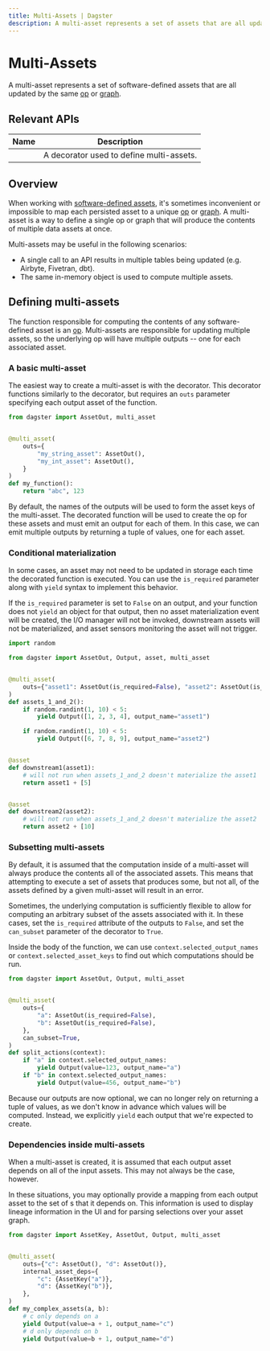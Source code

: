 ```yaml
---
title: Multi-Assets | Dagster
description: A multi-asset represents a set of assets that are all updated by the same op or graph.
---
```


# Multi-Assets

A multi-asset represents a set of software-defined assets that are all updated by the same [op](/concepts/ops-jobs-graphs/ops) or [graph](/concepts/ops-jobs-graphs/graphs).

## Relevant APIs

| Name                                        | Description                              |
| ------------------------------------------- | ---------------------------------------- |
| <PyObject object="multi_asset" decorator /> | A decorator used to define multi-assets. |

## Overview

When working with [software-defined assets](/concepts/assets/software-defined-assets), it's sometimes inconvenient or impossible to map each persisted asset to a unique [op](/concepts/ops-jobs-graphs/ops) or [graph](/concepts/ops-jobs-graphs/graphs). A multi-asset is a way to define a single op or graph that will produce the contents of multiple data assets at once.

Multi-assets may be useful in the following scenarios:

- A single call to an API results in multiple tables being updated (e.g. Airbyte, Fivetran, dbt).
- The same in-memory object is used to compute multiple assets.

## Defining multi-assets

The function responsible for computing the contents of any software-defined asset is an [op](/concepts/ops-jobs-graphs/ops). Multi-assets are responsible for updating multiple assets, so the underlying op will have multiple outputs -- one for each associated asset.

### A basic multi-asset

The easiest way to create a multi-asset is with the <PyObject object="multi_asset" decorator /> decorator. This decorator functions similarly to the <PyObject object="asset" decorator /> decorator, but requires an `outs` parameter specifying each output asset of the function.

```python file=/concepts/assets/multi_assets.py startafter=start_basic_multi_asset endbefore=end_basic_multi_asset
from dagster import AssetOut, multi_asset


@multi_asset(
    outs={
        "my_string_asset": AssetOut(),
        "my_int_asset": AssetOut(),
    }
)
def my_function():
    return "abc", 123
```

By default, the names of the outputs will be used to form the asset keys of the multi-asset. The decorated function will be used to create the op for these assets and must emit an output for each of them. In this case, we can emit multiple outputs by returning a tuple of values, one for each asset.

### Conditional materialization

In some cases, an asset may not need to be updated in storage each time the decorated function is executed. You can use the `is_required` parameter along with `yield` syntax to implement this behavior.

If the `is_required` parameter is set to `False` on an output, and your function does not `yield` an <PyObject object="Output" /> object for that output, then no asset materialization event will be created, the I/O manager will not be invoked, downstream assets will not be materialized, and asset sensors monitoring the asset will not trigger.

```python file=/concepts/assets/multi_asset_conditional_materialization.py
import random

from dagster import AssetOut, Output, asset, multi_asset


@multi_asset(
    outs={"asset1": AssetOut(is_required=False), "asset2": AssetOut(is_required=False)}
)
def assets_1_and_2():
    if random.randint(1, 10) < 5:
        yield Output([1, 2, 3, 4], output_name="asset1")

    if random.randint(1, 10) < 5:
        yield Output([6, 7, 8, 9], output_name="asset2")


@asset
def downstream1(asset1):
    # will not run when assets_1_and_2 doesn't materialize the asset1
    return asset1 + [5]


@asset
def downstream2(asset2):
    # will not run when assets_1_and_2 doesn't materialize the asset2
    return asset2 + [10]
```

### Subsetting multi-assets

By default, it is assumed that the computation inside of a multi-asset will always produce the contents all of the associated assets. This means that attempting to execute a set of assets that produces some, but not all, of the assets defined by a given multi-asset will result in an error.

Sometimes, the underlying computation is sufficiently flexible to allow for computing an arbitrary subset of the assets associated with it. In these cases, set the `is_required` attribute of the outputs to `False`, and set the `can_subset` parameter of the decorator to `True`.

Inside the body of the function, we can use `context.selected_output_names` or `context.selected_asset_keys` to find out which computations should be run.

```python file=/concepts/assets/multi_assets.py startafter=start_subsettable_multi_asset endbefore=end_subsettable_multi_asset
from dagster import AssetOut, Output, multi_asset


@multi_asset(
    outs={
        "a": AssetOut(is_required=False),
        "b": AssetOut(is_required=False),
    },
    can_subset=True,
)
def split_actions(context):
    if "a" in context.selected_output_names:
        yield Output(value=123, output_name="a")
    if "b" in context.selected_output_names:
        yield Output(value=456, output_name="b")
```

Because our outputs are now optional, we can no longer rely on returning a tuple of values, as we don't know in advance which values will be computed. Instead, we explicitly `yield` each output that we're expected to create.

### Dependencies inside multi-assets

When a multi-asset is created, it is assumed that each output asset depends on all of the input assets. This may not always be the case, however.

In these situations, you may optionally provide a mapping from each output asset to the set of <PyObject object="AssetKey" />s that it depends on. This information is used to display lineage information in the UI and for parsing selections over your asset graph.

```python file=/concepts/assets/multi_assets.py startafter=start_asset_deps_multi_asset endbefore=end_asset_deps_multi_asset
from dagster import AssetKey, AssetOut, Output, multi_asset


@multi_asset(
    outs={"c": AssetOut(), "d": AssetOut()},
    internal_asset_deps={
        "c": {AssetKey("a")},
        "d": {AssetKey("b")},
    },
)
def my_complex_assets(a, b):
    # c only depends on a
    yield Output(value=a + 1, output_name="c")
    # d only depends on b
    yield Output(value=b + 1, output_name="d")
```
